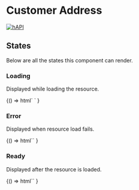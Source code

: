 
<Meta title="Cards / Address" component="foxy-address-card" />

# Customer Address

[![hAPI](https://img.shields.io/badge/hAPI-customer__address-green.svg)](https://api.foxycart.com/rels/customer_address)

## States

Below are all the states this component can render.

### Loading

Displayed while loading the resource.

<Canvas>
  <Story name="Loading">
    {() =>
      html`
        <foxy-address-card href="https://demo.foxycart.com/s/admin/sleep"> </foxy-address-card>
      `
    }
  </Story>
</Canvas>

### Error

Displayed when resource load fails.

<Canvas>
  <Story name="Error">
    {() =>
      html`<foxy-address-card
        href="https://demo.foxycart.com/s/admin/not-found"
      ></foxy-address-card>`
    }
  </Story>
</Canvas>

### Ready

Displayed after the resource is loaded.

<Canvas>
  <Story name="Ready">
    {() =>
      html`<foxy-address-card
        href="https://demo.foxycart.com/s/admin/customer_addresses/0"
      ></foxy-address-card>`
    }
  </Story>
</Canvas>
